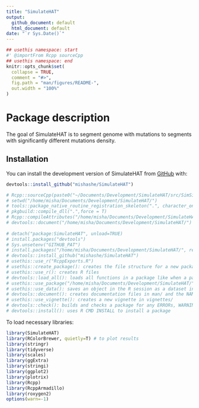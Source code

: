 ```yaml
---
title: "SimulateHAT"
output: 
  github_document: default
  html_document: default
date: "`r Sys.Date()`"
--- 
```

  
<!-- README.md is generated from README.Rmd. Please edit that file -->
 
```r
## usethis namespace: start
#' @importFrom Rcpp sourceCpp
## usethis namespace: end
knitr::opts_chunk$set(
  collapse = TRUE,
  comment = "#>",
  fig.path = "man/figures/README-",
  out.width = "100%"
)
```

# Package description

<!-- badges: start -->

<!-- badges: end -->

The goal of SimulateHAT is to segment genome with mutations to segments with significantly different mutations density.

## Installation

You can install the development version of SimulateHAT from [GitHub](https://github.com/) with:

``` r
devtools::install_github("mishashe/SimulateHAT")
```

```r
# Rcpp::sourceCpp(paste0("~/Documents/Development/SimulateHAT/src/SimSingle.cpp"))
# setwd("/home/misha/Documents/Development/SimulateHAT/")
# tools::package_native_routine_registration_skeleton(".", character_only = FALSE)
# pkgbuild::compile_dll(".",force = T)
# Rcpp::compileAttributes("/home/misha/Documents/Development/SimulateHAT/")
# devtools::document("/home/misha/Documents/Development/SimulateHAT/")
 
# detach("package:SimulateHAT", unload=TRUE)
# install.packages("devtools")
# Sys.unsetenv("GITHUB_PAT")
# install.packages("/home/misha/Documents/Development/SimulateHAT/", repos = NULL, type = "source",force=TRUE)
# devtools::install_github("mishashe/SimulateHAT")
# usethis::use_r("RcppExports.R")
# usethis::create_package(): creates the file structure for a new package
# usethis::use_r(): creates R files
# devtools::load_all(): loads all functions in a package like when a package is installed and attached with library()
# usethis::use_package("/home/misha/Documents/Development/SimulateHAT/"): adds a package dependency to the DESCRIPTION file
# usethis::use_data(): saves an object in the R session as a dataset in the package
# devtools::document(): creates documentation files in man/ and the NAMESPACE file from roxygen2 code (it is a wrapper of roxygen2::roxygenize())
# usethis::use_vignette(): creates a new vignette in vignettes/
# devtools::check(): builds and checks a package for any ERRORs, WARNINGs, or NOTEs
# devtools::install(): uses R CMD INSTALL to install a package
```


To load necessary libraries:
```r
library(SimulateHAT)
library(RColorBrewer, quietly=T) # to plot results
library(stringr)
library(tidyverse)
library(scales)
library(ggExtra)
library(stringi)
library(ggplot2)
library(plotrix)
library(Rcpp)
library(RcppArmadillo)
library(roxygen2)
options(warn=-1)
```
